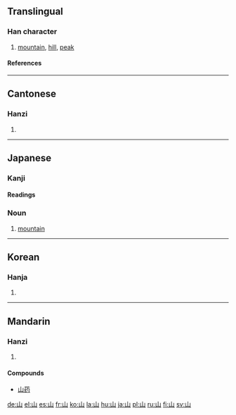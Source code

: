 ==Translingual==
{{Han stroke|[[Image:山-order.gif]]}}
===Han character===
{{Han char|rn=46|rad=山|as=00|sn=3|four=2277<sub>0</sub>|canj=山 (U)}}
# [[mountain]], [[hill]], [[peak]]
====References====
{{Han ref|kx=0307.010|dkj=07869|dj=0604.230|hdz=10759.110|uh=5C71|ud=23665|bh=A473|bd=42099}}
----
==Cantonese==
===Hanzi===
{{yue-hanzi|jyut=[[saan1]]|y=[[saan1]]}}
# {{defn|Cantonese}}
----
==Japanese==
===Kanji===
{{ja-kanji|grade=1|rs=山00}}
====Readings====
{{ja-readings|on=[[さん]] (san), [[せん]] (sen)|kun=[[やま]] (yama)}}
===Noun===
{{ja-noun|k|hira=やま|rom=yama}}
# [[mountain]]
----
==Korean==
===Hanja===
{{ko-hanja|hangeul=[[산]]|eumhun=뫼|rv=san|mr=san}}
# {{defn|Korean}}
----

==Mandarin==

===Hanzi===
{{cmn-hanzi|pin=[[shān]] (shan1)|wg=shan<sup>1</sup>}}

# {{defn|Mandarin}}

====Compounds====
*[[山药]]

[[de:山]]
[[el:山]]
[[es:山]]
[[fr:山]]
[[ko:山]]
[[la:山]]
[[hu:山]]
[[ja:山]]
[[pl:山]]
[[ru:山]]
[[fi:山]]
[[sv:山]]